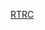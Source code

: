 {{userbox
| border-c = #CCCCFF
| id       = [[M:User:Krinkle/Tools/Real-Time Recent Changes|RTRC]]
| id-c     = white
| id-s     = 15
| info     = 这个用户是使用'''[[M:User:Krinkle/Tools/Real-Time Recent Changes|RTRC]]'''的'''[[Special:Recentchanges|最近更改]][[Wikipedia:最近更改巡查|巡查者]]'''！
| info-c   = #F8F8FF
| info-s   = 10
| usercategory = RTRC使用者
| nocat = {{{nocat|}}}
}}<noinclude>
[[Category:維基百科工具用戶框|RTRC]]
</noinclude>
